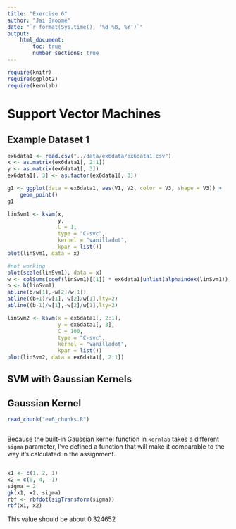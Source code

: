 ```yaml
---
title: "Exercise 6"
author: "Jai Broome"
date: "`r format(Sys.time(), '%d %B, %Y')`"
output: 
    html_document:
        toc: true
        number_sections: true
---
```


```r
require(knitr)
require(ggplot2)
require(kernlab)
```

# Support Vector Machines

## Example Dataset 1

```r
ex6data1 <- read.csv("../data/ex6data/ex6data1.csv")
x <- as.matrix(ex6data1[, 2:1])
y <- as.matrix(ex6data1[, 3])
ex6data1[, 3] <- as.factor(ex6data1[, 3])
```

```r
g1 <- ggplot(data = ex6data1, aes(V1, V2, color = V3, shape = V3)) + 
    geom_point()
g1
```

```r
linSvm1 <- ksvm(x, 
                y, 
                C = 1,
                type = "C-svc",
                kernel = "vanilladot", 
                kpar = list())
plot(linSvm1, data = x)
```

```r
#not working
plot(scale(linSvm1), data = x)
w <- colSums(coef(linSvm1)[[1]] * ex6data1[unlist(alphaindex(linSvm1)), 2:1])
b <- b(linSvm1)
abline(b/w[1],-w[2]/w[1])
abline((b+1)/w[1],-w[2]/w[1],lty=2)
abline((b-1)/w[1],-w[2]/w[1],lty=2)
```


```r
linSvm2 <- ksvm(x = ex6data1[, 2:1], 
                y = ex6data1[, 3], 
                C = 100,
                type = "C-svc",
                kernel = "vanilladot", 
                kpar = list())
plot(linSvm2, data = ex6data1[, 2:1])
```

## SVM with Gaussian Kernels

## Gaussian Kernel

```r
read_chunk("ex6_chunks.R")
```

```r
```

Because the built-in Gaussian kernel function in `kernlab` takes a different `sigma` parameter, I've defined a function that will make it comparable to the way it's calculated in the assignment.

```r
```

```r
x1 <- c(1, 2, 1)
x2 = c(0, 4, -1)
sigma = 2
gk(x1, x2, sigma) 
rbf <- rbfdot(sigTransform(sigma))
rbf(x1, x2)
```

This value should be about 0.324652
